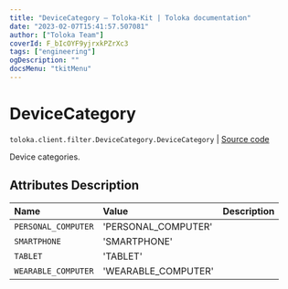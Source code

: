 ```yaml
---
title: "DeviceCategory — Toloka-Kit | Toloka documentation"
date: "2023-02-07T15:41:57.507081"
author: ["Toloka Team"]
coverId: F_bIcOYF9yjrxkPZrXc3
tags: ["engineering"]
ogDescription: ""
docsMenu: "tkitMenu"
---
```


# DeviceCategory
`toloka.client.filter.DeviceCategory.DeviceCategory` | [Source code](https://github.com/Toloka/toloka-kit/blob/v1.1.3/src/client/filter.py#L515)

Device categories.

## Attributes Description

| Name | Value | Description |
| :------| :-----------| :----------|
`PERSONAL_COMPUTER`|'PERSONAL_COMPUTER'|
`SMARTPHONE`|'SMARTPHONE'|
`TABLET`|'TABLET'|
`WEARABLE_COMPUTER`|'WEARABLE_COMPUTER'|